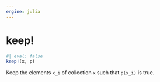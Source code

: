 ```yaml
---
engine: julia
---
```


# keep! {#sec-doc}
    

::: {.callout-note appearance="simple" title="docblock" collapse=false}    


```julia
#| eval: false
keep!(x, p)

```

Keep the elements `x_i` of collection `x` such that `p(x_i)` is true.
 


:::
    

